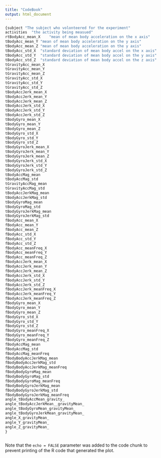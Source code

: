```yaml
---
title: "CodeBook"
output: html_document
---
```

```r
{subject "The subject who volonteered for the experiment"
activities  "the activity being measued"
rtBodyAcc_mean_X    "mean of mean body acceleration on the x axis"
tBodyAcc_mean_Y "mean of mean body acceleration on the y axis"
tBodyAcc_mean_Z "mean of mean body acceleration on the y axis"
tBodyAcc_std_X  "standard deviation of mean body accel on the x axis"
tBodyAcc_std_Y  "standard deviation of mean body accel on the y axis"
tBodyAcc_std_Z  "standard deviation of mean body accel on the z axis"
tGravityAcc_mean_X
tGravityAcc_mean_Y
tGravityAcc_mean_Z
tGravityAcc_std_X
tGravityAcc_std_Y
tGravityAcc_std_Z
tBodyAccJerk_mean_X
tBodyAccJerk_mean_Y
tBodyAccJerk_mean_Z
tBodyAccJerk_std_X
tBodyAccJerk_std_Y
tBodyAccJerk_std_Z
tBodyGyro_mean_X
tBodyGyro_mean_Y
tBodyGyro_mean_Z
tBodyGyro_std_X
tBodyGyro_std_Y
tBodyGyro_std_Z
tBodyGyroJerk_mean_X
tBodyGyroJerk_mean_Y
tBodyGyroJerk_mean_Z
tBodyGyroJerk_std_X
tBodyGyroJerk_std_Y
tBodyGyroJerk_std_Z
tBodyAccMag_mean
tBodyAccMag_std
tGravityAccMag_mean
tGravityAccMag_std
tBodyAccJerkMag_mean
tBodyAccJerkMag_std
tBodyGyroMag_mean
tBodyGyroMag_std
tBodyGyroJerkMag_mean
tBodyGyroJerkMag_std
fBodyAcc_mean_X
fBodyAcc_mean_Y
fBodyAcc_mean_Z
fBodyAcc_std_X
fBodyAcc_std_Y
fBodyAcc_std_Z
fBodyAcc_meanFreq_X
fBodyAcc_meanFreq_Y
fBodyAcc_meanFreq_Z
fBodyAccJerk_mean_X
fBodyAccJerk_mean_Y
fBodyAccJerk_mean_Z
fBodyAccJerk_std_X
fBodyAccJerk_std_Y
fBodyAccJerk_std_Z
fBodyAccJerk_meanFreq_X
fBodyAccJerk_meanFreq_Y
fBodyAccJerk_meanFreq_Z
fBodyGyro_mean_X
fBodyGyro_mean_Y
fBodyGyro_mean_Z
fBodyGyro_std_X
fBodyGyro_std_Y
fBodyGyro_std_Z
fBodyGyro_meanFreq_X
fBodyGyro_meanFreq_Y
fBodyGyro_meanFreq_Z
fBodyAccMag_mean
fBodyAccMag_std
fBodyAccMag_meanFreq
fBodyBodyAccJerkMag_mean
fBodyBodyAccJerkMag_std
fBodyBodyAccJerkMag_meanFreq
fBodyBodyGyroMag_mean
fBodyBodyGyroMag_std
fBodyBodyGyroMag_meanFreq
fBodyBodyGyroJerkMag_mean
fBodyBodyGyroJerkMag_std
fBodyBodyGyroJerkMag_meanFreq
angle_tBodyAccMean_gravity_
angle_tBodyAccJerkMean__gravityMean_
angle_tBodyGyroMean_gravityMean_
angle_tBodyGyroJerkMean_gravityMean_
angle_X_gravityMean_
angle_Y_gravityMean_
angle_Z_gravityMean_
}

```



```r

```

Note that the `echo = FALSE` parameter was added to the code chunk to prevent printing of the R code that generated the plot.
